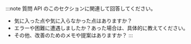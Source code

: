 :::note 質問
API のこのセクションに関連して回答してください。

- 気に入った点や気に入らなかった点はありますか？
- エラーや困難に遭遇しましたか？あった場合は、具体的に教えてください。
- その他、改善のためのメモや提案はありますか？
:::

